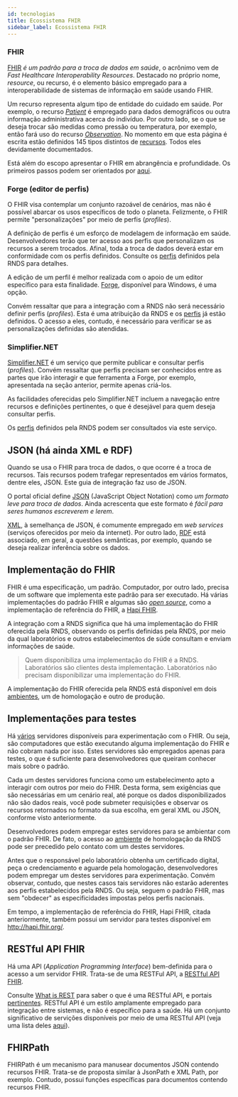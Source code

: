 ```yaml
---
id: tecnologias
title: Ecossistema FHIR
sidebar_label: Ecossistema FHIR
---
```


### FHIR

[FHIR](https://hl7.org/fhir/) _é um padrão para a troca de dados em saúde_, o acrônimo vem de _Fast Healthcare Interoperability Resources_. Destacado no próprio nome, _resource_, ou recurso, é o elemento básico empregado para a interoperabilidade de sistemas de informação em saúde usando FHIR.

Um recurso representa algum tipo de entidade do cuidado em saúde. Por exemplo, o recurso [_Patient_](https://www.hl7.org/fhir/patient.html) é empregado para dados demográficos ou outra informação administrativa acerca do indivíduo. Por outro lado, se o que se deseja trocar são medidas como pressão ou temperatura, por exemplo, então fará uso do recurso [_Observation_](https://www.hl7.org/fhir/observation.html). No momento em que esta página é escrita estão definidos 145 tipos distintos de [recursos](https://www.hl7.org/fhir/resourcelist.html). Todos eles devidamente documentados.

Está além do escopo apresentar o FHIR em abrangência e profundidade. Os primeiros passos podem ser orientados por [aqui](https://blog.heliossoftware.com/fhir-training-the-early-steps-of-mastering-hl7-fhir-997d8dfa1320).

### Forge (editor de perfis)

O FHIR visa contemplar um conjunto razoável de cenários, mas não é possível abarcar os usos específicos de todo o planeta. Felizmente, o FHIR permite "personalizações" por meio de perfis (_profiles_).

A definição de perfis é um esforço de modelagem de informação em saúde.
Desenvolvedores terão que ter acesso aos perfis que personalizam os recursos a serem trocados. Afinal, toda a troca de
dados deverá estar em conformidade com os perfis definidos. Consulte os [perfis](https://simplifier.net/RedeNacionaldeDadosemSaude) definidos pela RNDS para detalhes.

A edição de um perfil é melhor realizada com o apoio de um editor
específico para esta finalidade. [Forge](https://simplifier.net/forge), disponível para Windows, é uma opção.

Convém ressaltar que para a integração com a RNDS não será necessário definir perfis (_profiles_). Esta é uma atribuição da RNDS e os [perfis](./perfis) já estão definidos. O acesso a eles, contudo, é necessário para verificar se as personalizações definidas são atendidas.

### Simplifier.NET

[Simplifier.NET](https://simplifier.net) é um serviço que permite
publicar e consultar perfis (_profiles_). Convém ressaltar que perfis precisam ser conhecidos entre as partes que irão interagir e que ferramenta a Forge, por exemplo, apresentada na seção anterior, permite apenas criá-los.

As facilidades oferecidas pelo Simplifier.NET incluem a navegação entre recursos e definições pertinentes, o que é desejável para
quem deseja consultar perfis.

Os [perfis](./perfis) definidos pela RNDS podem ser consultados via este serviço.

## JSON (há ainda XML e RDF)

Quando se usa o FHIR para troca de dados, o que ocorre é a troca de recursos. Tais recursos podem trafegar representados em vários formatos, dentre eles, JSON. Este guia de integração faz uso de JSON.

O portal oficial define [JSON](https://www.json.org/json-en.html) (JavaScript Object Notation) como _um formato leve para troca de dados_. Ainda acrescenta que este formato é _fácil para seres humanos escreverem e lerem_.

[XML](https://en.wikipedia.org/wiki/XML), à semelhança de JSON, é comumente empregado em _web services_ (serviços oferecidos por meio da internet). Por outro lado, [RDF](https://www.hl7.org/fhir/rdf.html) está associado, em geral, a questões semânticas, por exemplo, quando se deseja realizar inferência sobre os dados.

## Implementação do FHIR

FHIR é uma especificação, um padrão. Computador, por outro lado, precisa de um software que implementa este padrão para ser executado. Há várias implementações do padrão FHIR e algumas são [_open source_](https://wiki.hl7.org/Open_Source_FHIR_implementations), como a implementação de referência do FHIR, a [Hapi FHIR](https://hapifhir.io).

A integração com a RNDS significa que há uma implementação do FHIR oferecida pela RNDS, observando os perfis definidas pela RNDS, por meio da qual laboratórios e outros estabelecimentos de súde consultam e enviam informações de saúde.

> Quem disponibiliza uma implementação do FHIR é a RNDS. Laboratórios são clientes desta implementação. Laboratórios não precisam disponibilizar uma implementação do FHIR.

A implementação do FHIR oferecida pela RNDS está disponível em dois [ambientes](./ambientes.md), um de homologação e outro de produção.

## Implementações para testes

Há [vários](https://wiki.hl7.org/Publicly_Available_FHIR_Servers_for_testing) servidores disponíveis para experimentação com o FHIR. Ou seja, são computadores que estão executando alguma implementação do FHIR e não cobram nada por isso. Estes servidores são empregados apenas para testes, o que
é suficiente para desenvolvedores que queiram conhecer mais sobre o padrão.

Cada um destes servidores funciona como um estabelecimento apto a interagir com outros por meio do FHIR. Desta forma, sem exigências que são necessárias em um cenário real, até porque os dados disponibilizados não são dados reais, você pode submeter requisições e observar os recursos retornados no formato da sua escolha, em geral XML ou JSON, conforme visto anteriormente.

Desenvolvedores podem empregar estes servidores para se ambientar com o padrão FHIR. De fato, o acesso ao [ambiente](./ambientes.md) de homologação da RNDS pode ser precedido pelo contato com um destes servidores.

Antes que o responsável pelo laboratório obtenha um certificado digital, peça o credenciamento e aguarde pela homologação, desenvolvedores podem empregar um destes servidores para experimentação. Convém observar, contudo, que nestes casos tais servidores não estarão aderentes aos perfis estabelecidos pela RNDS.
Ou seja, seguem o padrão FHIR, mas sem "obdecer" as especificidades impostas pelos perfis nacionais.

Em tempo, a implementação de referência do FHIR, Hapi FHIR, citada anteriormente, também possui um servidor para testes disponível em http://hapi.fhir.org/.

## RESTful API FHIR

Há uma API (_Application Programming Interface_) bem-definida para o acesso
a um servidor FHIR. Trata-se de uma RESTFul API, a [RESTful API FHIR](http://hl7.org/fhir/http.html).

Consulte [What is REST](https://restfulapi.net/) para saber o que é uma RESTful API, e portais [pertinentes](https://github.com/Kikobeats/awesome-api). RESTful API é um estilo amplamente empregado para integração entre sistemas, e não é específico para a saúde. Há um conjunto significativo de servições disponíveis
por meio de uma RESTful API (veja uma lista deles [aqui](https://medium.com/better-programming/a-curated-list-of-100-cool-and-fun-public-apis-to-inspire-your-next-project-7600ce3e9b3)).

## FHIRPath

FHIRPath é um mecanismo para manusear documentos JSON contendo recursos FHIR.
Trata-se de proposta similar à JsonPath e XML Path, por exemplo. Contudo,
possui funções específicas para documentos contendo recursos FHIR.
